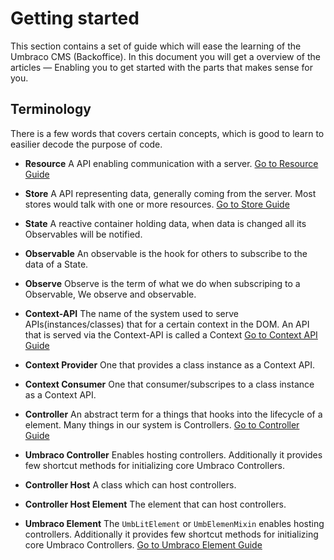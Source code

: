 
<Meta title="Guides/Getting Started" />

# Getting started

This section contains a set of guide which will ease the learning of the Umbraco CMS (Backoffice).
In this document you will get a overview of the articles — Enabling you to get started with the parts that makes sense for you.

## Terminology

There is a few words that covers certain concepts, which is good to learn to easilier decode the purpose of code.

- **Resource** A API enabling communication with a server. [Go to Resource Guide](/?path=/story/guides-resource--page)
- **Store** A API representing data, generally coming from the server. Most stores would talk with one or more resources. [Go to Store Guide](?path=/docs/guides-store--docs)

- **State** A reactive container holding data, when data is changed all its Observables will be notified.
- **Observable** An observable is the hook for others to subscribe to the data of a State.
- **Observe** Observe is the term of what we do when subscriping to a Observable, We observe and observable.

- **Context-API** The name of the system used to serve APIs(instances/classes) that for a certain context in the DOM. An API that is served via the Context-API is called a Context [Go to Context API Guide](?path=/docs/guides-context-api--docs)
- **Context Provider** One that provides a class instance as a Context API.
- **Context Consumer** One that consumer/subscripes to a class instance as a Context API.

- **Controller** An abstract term for a things that hooks into the lifecycle of a element. Many things in our system is Controllers. [Go to Controller Guide](?path=/docs/guides-controller--docs)
- **Umbraco Controller** Enables hosting controllers. Additionally it provides few shortcut methods for initializing core Umbraco Controllers.

- **Controller Host** A class which can host controllers.
- **Controller Host Element** The element that can host controllers.
- **Umbraco Element** The `UmbLitElement` or `UmbElemenMixin` enables hosting controllers. Additionally it provides few shortcut methods for initializing core Umbraco Controllers. [Go to Umbraco Element Guide](?path=/docs/guides-umbraco-element--docs)
